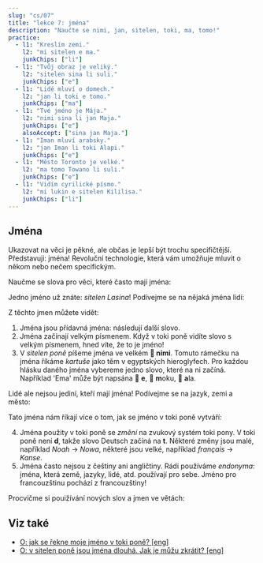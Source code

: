 ---
slug: "cs/07"
title: "lekce 7: jména"
description: "Naučte se nimi, jan, sitelen, toki, ma, tomo!"
practice:
  - l1: "Kreslím zemi."
    l2: "mi sitelen e ma."
    junkChips: ["li"]
  - l1: "Tvůj obraz je veliký."
    l2: "sitelen sina li suli."
    junkChips: ["e"]
  - l1: "Lidé mluví o domech."
    l2: "jan li toki e tomo."
    junkChips: ["ma"]
  - l1: "Tvé jméno je Mája."
    l2: "nimi sina li jan Maja."
    junkChips: ["e"]
    alsoAccept: ["sina jan Maja."]
  - l1: "Iman mluví arabsky."
    l2: "jan Iman li toki Alapi."
    junkChips: ["e"]
  - l1: "Město Toronto je velké."
    l2: "ma tomo Towano li suli."
    junkChips: ["e"]
  - l1: "Vidím cyrilické písmo."
    l2: "mi lukin e sitelen Kililisa."
    junkChips: ["li"]
---


## Jména

Ukazovat na věci je pěkné, ale občas je lepší být trochu specifičtější. Představuji: jména! Revoluční technologie, která vám umožňuje mluvit o někom nebo nečem specifickým.

Naučme se slova pro věci, které často mají jména:

<List>
  <Word sl="nimi" m="jméno, slovo" />
  <Word sl="jan" m="člověk" />
  <Word sl="sitelen" m="obraz, písmo; kreslit, psát" />
  <Word sl="toki" m="mluva, jazyk; mluvit" />
  <Word sl="ma" m="místo, země" />
  <Word sl="tomo" m="stavení, místnost, domov" />
</List>

Jedno jméno už znáte: _sitelen Lasina_! Podívejme se na nějaká jména lidí:

<List>
  <Sentence sl="jan Nowa" m="člověk jmenovaný Noah (z anglického 'Noah')" />
  <Sentence sl="jan Ema" m="člověk jmenovaný Ema (z českého 'Ema')" />
</List>

Z těchto jmen můžete vidět:
1. Jména jsou přídavná jména: následují další slovo.
2. Jména začínají velkým písmenem. Když v toki poně vidíte slovo s velkým písmenem, hned víte, že to je jméno!
3. V _sitelen poně_ píšeme jména ve velkém **󱥂 nimi**. Tomuto rámečku na jména říkáme _kartuše_ jako těm v egyptských hieroglyfech. Pro každou hlásku daného jména vybereme jedno slovo, které na ni začíná. Například 'Ema' může být napsána 󱤉 **e**, 󱤶 **m**oku, 󱤂 **a**la. 

Lidé ale nejsou jediní, kteří mají jména! Podívejme se na jazyk, zemi a město:

<List>
  <Sentence
    sl="toki Kanse"
    m="jazyk jménem francouzština (z francouzského 'français')"
  />
  <Sentence sl="ma Tosi" m="země jménem Německo (z německého 'Deutsch')" />
  <Sentence
    sl="ma tomo Loma"
    m="místo budov jménem Řím (z latinského 'Rōma')"
  />
</List>

Tato jména nám říkají více o tom, jak se jméno v toki poně vytváří:

4. Jména použity v toki poně se _změní_ na zvukový systém toki pony. V toki poně není **d**, takže slovo Deutsch začíná na **t**. Některé změny jsou malé, například _Noah_ → _Nowa_, některé jsou velké, například _français_ → _Kanse_.
5. Jména často nejsou z češtiny ani angličtiny. Rádi používáme _endonyma_: jména, která země, jazyky, lidé, atd. používají pro sebe. Jméno pro francouzštinu pochází z francouzštiny!

Procvičme si pouižívání nových slov a jmen ve větách:

<List>
  <Sentence sl="waso li lukin e ma." m="Pták se dívá na zem." />
  <Sentence sl="jan li toki e tomo." m="Lidé mluví o budově." />
  <Sentence sl="jan pona li toki pona." m="Příjemní lidé mluví dobře." />
  <Sentence sl="nimi ona li jan Kenta." m="Jeho jméno je Kenta." />
  <Sentence sl="jan Sunita li sitelen e pipi." m="Sunita kreslí brouka." />
  <Sentence sl="jan Nina li toki Kanse." m="Nina mluví francouzsky." />
  <Sentence sl="jan Ema li sona pona e ma Tosi." m="Ema dobře zná Německo." />
</List>

<Practice exercises={frontmatter.practice} />

## Viz také
* [O: jak se řekne moje jméno v toki poně? [eng]](/en/make-a-name/)
* [O: v sitelen poně jsou jména dlouhá. Jak je můžu zkrátit? [eng]](/en/simpler-cartouches/)
